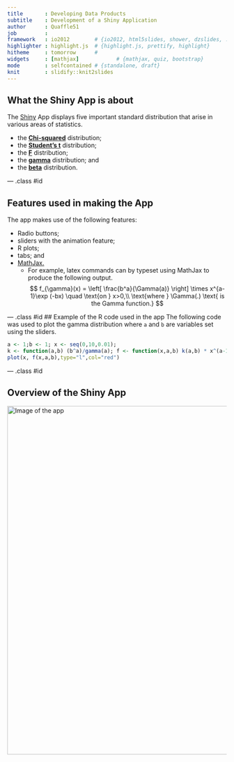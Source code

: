 ```yaml
---
title       : Developing Data Products
subtitle    : Development of a Shiny Application
author      : Quaffle51
job         : 
framework   : io2012        # {io2012, html5slides, shower, dzslides, ...}
highlighter : highlight.js  # {highlight.js, prettify, highlight}
hitheme     : tomorrow      # 
widgets     : [mathjax]            # {mathjax, quiz, bootstrap}
mode        : selfcontained # {standalone, draft}
knit        : slidify::knit2slides
---
```


## What the Shiny App is about

The [Shiny](https://quaffle51.shinyapps.io/project1/) App displays five important standard distribution that arise in various areas of statistics.

- the [**Chi-squared**](http://en.wikipedia.org/wiki/Chi-squared_distribution) distribution;
- the [**Student's t**](http://en.wikipedia.org/wiki/Student%27s_t-distribution) distribution;
- the [**F**](http://en.wikipedia.org/wiki/F-distribution) distribution;
- the [**gamma**](http://en.wikipedia.org/wiki/Gamma_distribution) distribution; and
- the [**beta**](http://en.wikipedia.org/wiki/Beta_distribution) distribution.

--- .class #id 

## Features used in making the App

The app makes use of the following features:

- Radio buttons;
- sliders with the animation feature;
- R plots;
- tabs; and
- [MathJax.](http://www.mathjax.org/)
    - For example,  latex commands can by typeset using MathJax to produce the following output.
$$
f_{\gamma}(x) =
\left[
\frac{b^a}{\Gamma(a)}    
\right]
\times
x^{a-1}\exp (-bx)
\quad \text{on } x>0,\\
\text{where } \Gamma(.) \text{ is the Gamma function.}
$$

--- .class #id 
## Example of the R code used in the app
The following code was used to plot the gamma distribution where `a` and `b` are variables set using the sliders.
```r
a <- 1;b <- 1; x <- seq(0,10,0.01); 
k <- function(a,b) (b^a)/gamma(a); f <- function(x,a,b) k(a,b) * x^(a-1) * exp(-b*x)
plot(x, f(x,a,b),type="l",col="red")
```

--- .class #id

## Overview of the Shiny App

<img src="image1.png" alt="Image of the app" width="800px"></img>

